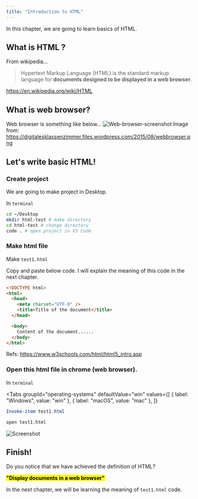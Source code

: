 ```yaml
---
title: "Introduction to HTML"
---
```



In this chapter, we are going to learn basics of HTML.

## What is HTML ?

From wikipedia...

> Hypertext Markup Language (HTML) is the standard markup language for **documents designed to be displayed in a web browser**.

https://en.wikipedia.org/wiki/HTML

## What is web browser?

Web browser is something like below...
![Web-browser-screenshot](https://digitalesklassenzimmer.files.wordpress.com/2015/08/webbrowser.png)
Image from: https://digitalesklassenzimmer.files.wordpress.com/2015/08/webbrowser.png

## Let's write basic HTML!

### Create project

We are going to make project in Desktop.

In `terminal`

```bash
cd ~/Desktop
mkdir html-test # make directory
cd html-test # change directory
code . # open project in VS Code
```

### Make html file

Make `test1.html`

Copy and paste below code. I will explain the meaning of this code in the next chapter.

```html title="test1.html"
<!DOCTYPE html>
<html>
  <head>
    <meta charset="UTF-8" />
    <title>Title of the document</title>
  </head>

  <body>
    Content of the document......
  </body>
</html>
```

Refs: https://www.w3schools.com/html/html5_intro.asp

### Open this html file in chrome (**web browser**).

In `terminal`

<Tabs
  groupId="operating-systems"
  defaultValue="win"
  values={[
    { label: "Windows", value: "win" },
    { label: "macOS", value: "mac" },
  ]}
>
<TabItem value="win">

```powershell title="terminal"
Invoke-item test1.html
```

</TabItem>
<TabItem value="mac">

```bash title="terminal"
open test1.html
```

</TabItem>
</Tabs>

![Screenshot](https://storage.googleapis.com/coderhackers-assets/the-complete-webdev-with-rails-2020/html-guide/first-html-example.png)

## Finish!

Do you notice that we have achieved the definition of HTML?

**<mark>"Display documents in a web browser"</mark>**

In the next chapter, we will be learning the meaning of `test1.html` code.
